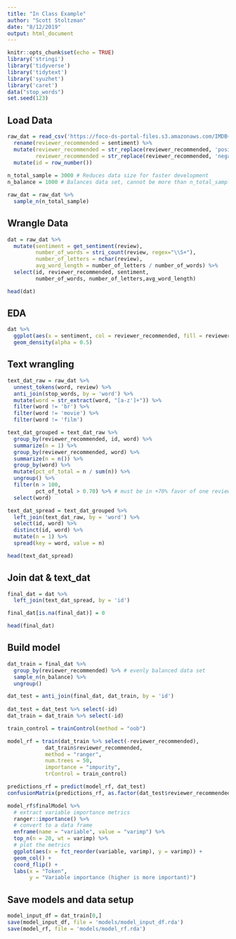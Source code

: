 ```yaml
---
title: "In Class Example"
author: "Scott Stoltzman"
date: "8/12/2019"
output: html_document
---
```


```r
knitr::opts_chunk$set(echo = TRUE)
library('stringi')
library('tidyverse')
library('tidytext')
library('syuzhet')
library('caret')
data("stop_words")
set.seed(123)
```

## Load Data
```r
raw_dat = read_csv('https://foco-ds-portal-files.s3.amazonaws.com/IMDB+Dataset.csv') %>%
  rename(reviewer_recommended = sentiment) %>%
  mutate(reviewer_recommended = str_replace(reviewer_recommended, 'positive', 'yes'),
         reviewer_recommended = str_replace(reviewer_recommended, 'negative', 'no')) %>%
  mutate(id = row_number())
  
n_total_sample = 3000 # Reduces data size for faster development
n_balance = 1000 # Balances data set, cannot be more than n_total_sample / number of classes. i.e. reviewer_recommended has "yes" and "no" (2 classes)

raw_dat = raw_dat %>%
  sample_n(n_total_sample)
```

## Wrangle Data
```r
dat = raw_dat %>%
  mutate(sentiment = get_sentiment(review),
         number_of_words = stri_count(review, regex="\\S+"),
         number_of_letters = nchar(review),
         avg_word_length = number_of_letters / number_of_words) %>%
  select(id, reviewer_recommended, sentiment, 
         number_of_words, number_of_letters,avg_word_length)

head(dat)
```

## EDA
```r
dat %>%
  ggplot(aes(x = sentiment, col = reviewer_recommended, fill = reviewer_recommended)) +
  geom_density(alpha = 0.5)
```

## Text wrangling
```r
text_dat_raw = raw_dat %>%
  unnest_tokens(word, review) %>%
  anti_join(stop_words, by = 'word') %>%
  mutate(word = str_extract(word, "[a-z']+")) %>%
  filter(word != 'br') %>%
  filter(word != 'movie') %>%
  filter(word != 'film')

text_dat_grouped = text_dat_raw %>%
  group_by(reviewer_recommended, id, word) %>%
  summarize(n = 1) %>%
  group_by(reviewer_recommended, word) %>%
  summarize(n = n()) %>%
  group_by(word) %>%
  mutate(pct_of_total = n / sum(n)) %>%
  ungroup() %>%
  filter(n > 100, 
         pct_of_total > 0.70) %>% # must be in +70% favor of one review type
  select(word)

text_dat_spread = text_dat_grouped %>% 
  left_join(text_dat_raw, by = 'word') %>%
  select(id, word) %>%
  distinct(id, word) %>%
  mutate(n = 1) %>%
  spread(key = word, value = n)

head(text_dat_spread)
```

## Join dat & text_dat
```r
final_dat = dat %>%
  left_join(text_dat_spread, by = 'id')

final_dat[is.na(final_dat)] = 0

head(final_dat)
```



## Build model

```r
dat_train = final_dat %>%
  group_by(reviewer_recommended) %>% # evenly balanced data set
  sample_n(n_balance) %>%
  ungroup()

dat_test = anti_join(final_dat, dat_train, by = 'id')
  
dat_test = dat_test %>% select(-id)
dat_train = dat_train %>% select(-id)
```


```r
train_control = trainControl(method = "oob")

model_rf = train(dat_train %>% select(-reviewer_recommended),
            dat_train$reviewer_recommended,
            method = "ranger",
            num.trees = 50,
            importance = "impurity",
            trControl = train_control)

predictions_rf = predict(model_rf, dat_test)
confusionMatrix(predictions_rf, as.factor(dat_test$reviewer_recommended))
```


```r
model_rf$finalModel %>%
  # extract variable importance metrics
  ranger::importance() %>%
  # convert to a data frame
  enframe(name = "variable", value = "varimp") %>%
  top_n(n = 20, wt = varimp) %>%
  # plot the metrics
  ggplot(aes(x = fct_reorder(variable, varimp), y = varimp)) +
  geom_col() +
  coord_flip() +
  labs(x = "Token",
       y = "Variable importance (higher is more important)")
```

## Save models and data setup
```r
model_input_df = dat_train[0,]
save(model_input_df, file = 'models/model_input_df.rda')
save(model_rf, file = 'models/model_rf.rda')
```


